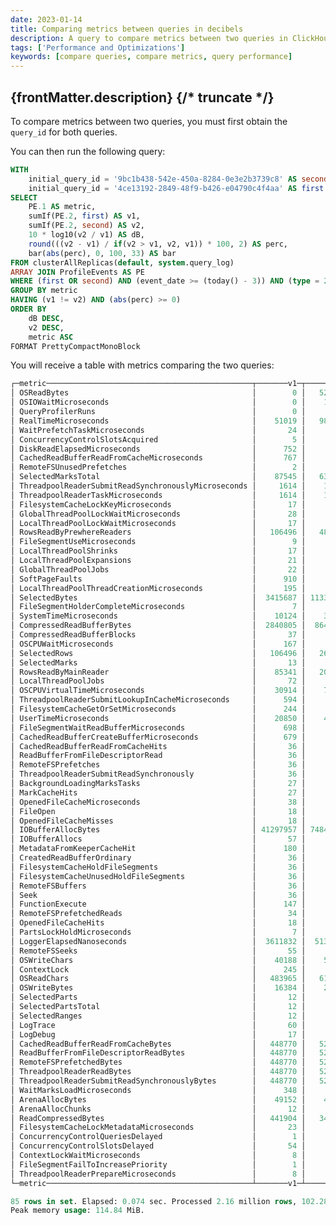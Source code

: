 ```yaml
---
date: 2023-01-14
title: Comparing metrics between queries in decibels
description: A query to compare metrics between two queries in ClickHouse.
tags: ['Performance and Optimizations']
keywords: [compare queries, compare metrics, query performance]
---
```


{frontMatter.description}
{/* truncate */}
---

To compare metrics between two queries, you must first obtain the `query_id` for both queries.

You can then run the following query:

```sql
WITH
    initial_query_id = '9bc1b438-542e-450a-8284-0e3e2b3739c8' AS second,
    initial_query_id = '4ce13192-2849-48f9-b426-e04790c4f4aa' AS first
SELECT
    PE.1 AS metric,
    sumIf(PE.2, first) AS v1,
    sumIf(PE.2, second) AS v2,
    10 * log10(v2 / v1) AS dB,
    round(((v2 - v1) / if(v2 > v1, v2, v1)) * 100, 2) AS perc,
    bar(abs(perc), 0, 100, 33) AS bar
FROM clusterAllReplicas(default, system.query_log)
ARRAY JOIN ProfileEvents AS PE
WHERE (first OR second) AND (event_date >= (today() - 3)) AND (type = 2)
GROUP BY metric
HAVING (v1 != v2) AND (abs(perc) >= 0)
ORDER BY
    dB DESC,
    v2 DESC,
    metric ASC
FORMAT PrettyCompactMonoBlock
```

You will receive a table with metrics comparing the two queries:

```sql
┌─metric──────────────────────────────────────────────┬───────v1─┬───────v2─┬──────────────────dB─┬───perc─┬─bar───────────────────────────────┐
│ OSReadBytes                                         │        0 │   528384 │                 inf │    100 │ █████████████████████████████████ │
│ OSIOWaitMicroseconds                                │        0 │    10000 │                 inf │    100 │ █████████████████████████████████ │
│ QueryProfilerRuns                                   │        0 │        1 │                 inf │    100 │ █████████████████████████████████ │
│ RealTimeMicroseconds                                │    51019 │   980061 │  12.835211655165127 │  94.79 │ ███████████████████████████████▎  │
│ WaitPrefetchTaskMicroseconds                        │       24 │      322 │  11.276446299842249 │  92.55 │ ██████████████████████████████▌   │
│ ConcurrencyControlSlotsAcquired                     │        5 │       59 │  10.718820073061256 │  91.53 │ ██████████████████████████████▏   │
│ DiskReadElapsedMicroseconds                         │      752 │     8549 │  10.556974764896038 │   91.2 │ ██████████████████████████████    │
│ CachedReadBufferReadFromCacheMicroseconds           │      767 │     8597 │  10.495515627892747 │  91.08 │ ██████████████████████████████    │
│ RemoteFSUnusedPrefetches                            │        2 │       15 │   8.750612633917001 │  86.67 │ ████████████████████████████▌     │
│ SelectedMarksTotal                                  │    87545 │   634063 │   8.599010641264753 │  86.19 │ ████████████████████████████▍     │
│ ThreadpoolReaderSubmitReadSynchronouslyMicroseconds │     1614 │    10335 │   8.064069505772554 │  84.38 │ ███████████████████████████▊      │
│ ThreadpoolReaderTaskMicroseconds                    │     1614 │    10335 │   8.064069505772554 │  84.38 │ ███████████████████████████▊      │
│ FilesystemCacheLockKeyMicroseconds                  │       17 │       89 │    7.18941085266639 │   80.9 │ ██████████████████████████▋       │
│ GlobalThreadPoolLockWaitMicroseconds                │       28 │      135 │   6.831757371527869 │  79.26 │ ██████████████████████████▏       │
│ LocalThreadPoolLockWaitMicroseconds                 │       17 │       80 │  6.7264106561366965 │  78.75 │ █████████████████████████▉        │
│ RowsReadByPrewhereReaders                           │   106496 │   483328 │   6.569086593353074 │  77.97 │ █████████████████████████▋        │
│ FileSegmentUseMicroseconds                          │        9 │       40 │   6.478174818886375 │   77.5 │ █████████████████████████▌        │
│ LocalThreadPoolShrinks                              │       17 │       74 │   6.387827983527022 │  77.03 │ █████████████████████████▍        │
│ LocalThreadPoolExpansions                           │       21 │       78 │   5.698753079565612 │  73.08 │ ████████████████████████          │
│ GlobalThreadPoolJobs                                │       22 │       79 │   5.552044104682352 │  72.15 │ ███████████████████████▊          │
│ SoftPageFaults                                      │      910 │     3078 │   5.292272231743663 │  70.44 │ ███████████████████████▏          │
│ LocalThreadPoolThreadCreationMicroseconds           │      195 │      651 │    5.23546377205674 │  70.05 │ ███████████████████████           │
│ SelectedBytes                                       │  3415687 │ 11339579 │   5.211188641615589 │  69.88 │ ███████████████████████           │
│ FileSegmentHolderCompleteMicroseconds               │        7 │       23 │  5.1662979600333605 │  69.57 │ ██████████████████████▉           │
│ SystemTimeMicroseconds                              │    10124 │    32525 │   5.068651687474073 │  68.87 │ ██████████████████████▋           │
│ CompressedReadBufferBytes                           │  2840805 │  8641987 │   4.831721849930746 │  67.13 │ ██████████████████████▏           │
│ CompressedReadBufferBlocks                          │       37 │      101 │   4.361196497156476 │  63.37 │ ████████████████████▉             │
│ OSCPUWaitMicroseconds                               │      167 │      434 │   4.147732583649274 │  61.52 │ ████████████████████▎             │
│ SelectedRows                                        │   106496 │   262144 │  3.9120662601306924 │  59.38 │ ███████████████████▌              │
│ SelectedMarks                                       │       13 │       32 │  3.9120662601306924 │  59.38 │ ███████████████████▌              │
│ RowsReadByMainReader                                │    85341 │   209657 │  3.9035163966363244 │  59.29 │ ███████████████████▌              │
│ LocalThreadPoolJobs                                 │       72 │      173 │  3.8071360669752696 │  58.38 │ ███████████████████▎              │
│ OSCPUVirtualTimeMicroseconds                        │    30914 │    74149 │  3.7995009576328758 │  58.31 │ ███████████████████▏              │
│ ThreadpoolReaderSubmitLookupInCacheMicroseconds     │      594 │     1324 │  3.4810154012248757 │  55.14 │ ██████████████████▏               │
│ FilesystemCacheGetOrSetMicroseconds                 │      244 │      535 │    3.40963955682499 │  54.39 │ █████████████████▉                │
│ UserTimeMicroseconds                                │    20850 │    42076 │   3.049283871282462 │  50.45 │ ████████████████▋                 │
│ FileSegmentWaitReadBufferMicroseconds               │      698 │     1336 │  2.8195103551636573 │  47.75 │ ███████████████▊                  │
│ CachedReadBufferCreateBufferMicroseconds            │      679 │     1298 │  2.8140491818384876 │  47.69 │ ███████████████▋                  │
│ CachedReadBufferReadFromCacheHits                   │       36 │       68 │   2.762064119389491 │  47.06 │ ███████████████▌                  │
│ ReadBufferFromFileDescriptorRead                    │       36 │       68 │   2.762064119389491 │  47.06 │ ███████████████▌                  │
│ RemoteFSPrefetches                                  │       36 │       68 │   2.762064119389491 │  47.06 │ ███████████████▌                  │
│ ThreadpoolReaderSubmitReadSynchronously             │       36 │       68 │   2.762064119389491 │  47.06 │ ███████████████▌                  │
│ BackgroundLoadingMarksTasks                         │       27 │       50 │  2.6760624017703147 │     46 │ ███████████████▏                  │
│ MarkCacheHits                                       │       27 │       50 │  2.6760624017703147 │     46 │ ███████████████▏                  │
│ OpenedFileCacheMicroseconds                         │       38 │       70 │  2.6531444339744663 │  45.71 │ ███████████████                   │
│ FileOpen                                            │       18 │       33 │   2.632414347745814 │  45.45 │ ██████████████▉                   │
│ OpenedFileCacheMisses                               │       18 │       33 │   2.632414347745814 │  45.45 │ ██████████████▉                   │
│ IOBufferAllocBytes                                  │ 41297957 │ 74846517 │  2.5824302741078133 │  44.82 │ ██████████████▊                   │
│ IOBufferAllocs                                      │       57 │       99 │  2.3976033892505857 │  42.42 │ █████████████▉                    │
│ MetadataFromKeeperCacheHit                          │      180 │      300 │  2.2184874961635637 │     40 │ █████████████▏                    │
│ CreatedReadBufferOrdinary                           │       36 │       60 │  2.2184874961635637 │     40 │ █████████████▏                    │
│ FilesystemCacheHoldFileSegments                     │       36 │       60 │  2.2184874961635637 │     40 │ █████████████▏                    │
│ FilesystemCacheUnusedHoldFileSegments               │       36 │       60 │  2.2184874961635637 │     40 │ █████████████▏                    │
│ RemoteFSBuffers                                     │       36 │       60 │  2.2184874961635637 │     40 │ █████████████▏                    │
│ Seek                                                │       36 │       60 │  2.2184874961635637 │     40 │ █████████████▏                    │
│ FunctionExecute                                     │      147 │      233 │  2.0003858627784283 │  36.91 │ ████████████▏                     │
│ RemoteFSPrefetchedReads                             │       34 │       53 │  1.9279695255853393 │  35.85 │ ███████████▊                      │
│ OpenedFileCacheHits                                 │       18 │       27 │  1.7609125905568124 │  33.33 │ ██████████▉                       │
│ PartsLockHoldMicroseconds                           │        7 │       10 │  1.5490195998574317 │     30 │ █████████▉                        │
│ LoggerElapsedNanoseconds                            │  3611832 │  5131283 │  1.5249842605281847 │  29.61 │ █████████▊                        │
│ RemoteFSSeeks                                       │       55 │       77 │    1.46128035678238 │  28.57 │ █████████▍                        │
│ OSWriteChars                                        │    40188 │    54666 │  1.3362090343407957 │  26.48 │ ████████▋                         │
│ ContextLock                                         │      245 │      329 │  1.2802981358544177 │  25.53 │ ████████▍                         │
│ OSReadChars                                         │   483965 │   611174 │  1.0135091568962058 │  20.81 │ ██████▊                           │
│ OSWriteBytes                                        │    16384 │    20480 │  0.9691001300805642 │     20 │ ██████▌                           │
│ SelectedParts                                       │       12 │       15 │  0.9691001300805642 │     20 │ ██████▌                           │
│ SelectedPartsTotal                                  │       12 │       15 │  0.9691001300805642 │     20 │ ██████▌                           │
│ SelectedRanges                                      │       12 │       15 │  0.9691001300805642 │     20 │ ██████▌                           │
│ LogTrace                                            │       60 │       74 │  0.9108046934733258 │  18.92 │ ██████▏                           │
│ LogDebug                                            │       17 │       20 │  0.7058107428570727 │     15 │ ████▉                             │
│ CachedReadBufferReadFromCacheBytes                  │   448770 │   526207 │  0.6913280420090238 │  14.72 │ ████▊                             │
│ ReadBufferFromFileDescriptorReadBytes               │   448770 │   526207 │  0.6913280420090238 │  14.72 │ ████▊                             │
│ RemoteFSPrefetchedBytes                             │   448770 │   526207 │  0.6913280420090238 │  14.72 │ ████▊                             │
│ ThreadpoolReaderReadBytes                           │   448770 │   526207 │  0.6913280420090238 │  14.72 │ ████▊                             │
│ ThreadpoolReaderSubmitReadSynchronouslyBytes        │   448770 │   526207 │  0.6913280420090238 │  14.72 │ ████▊                             │
│ WaitMarksLoadMicroseconds                           │      348 │      305 │ -0.5727940459979509 │ -12.36 │ ████                              │
│ ArenaAllocBytes                                     │    49152 │    40960 │ -0.7918124604762482 │ -16.67 │ █████▌                            │
│ ArenaAllocChunks                                    │       12 │       10 │ -0.7918124604762482 │ -16.67 │ █████▌                            │
│ ReadCompressedBytes                                 │   441904 │   344814 │ -1.0774304213935042 │ -21.97 │ ███████▎                          │
│ FilesystemCacheLockMetadataMicroseconds             │       23 │       17 │ -1.3127891463931898 │ -26.09 │ ████████▌                         │
│ ConcurrencyControlQueriesDelayed                    │        1 │        0 │                -inf │   -100 │ █████████████████████████████████ │
│ ConcurrencyControlSlotsDelayed                      │       54 │        0 │                -inf │   -100 │ █████████████████████████████████ │
│ ContextLockWaitMicroseconds                         │        8 │        0 │                -inf │   -100 │ █████████████████████████████████ │
│ FileSegmentFailToIncreasePriority                   │        1 │        0 │                -inf │   -100 │ █████████████████████████████████ │
│ ThreadpoolReaderPrepareMicroseconds                 │        8 │        0 │                -inf │   -100 │ █████████████████████████████████ │
└─metric──────────────────────────────────────────────┴───────v1─┴───────v2─┴──────────────────dB─┴───perc─┴─bar───────────────────────────────┘

85 rows in set. Elapsed: 0.074 sec. Processed 2.16 million rows, 102.28 MB (29.19 million rows/s., 1.38 GB/s.)
Peak memory usage: 114.84 MiB.
```
